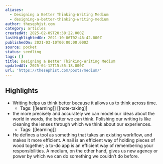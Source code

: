 ```yaml
---
aliases:
  - Designing a Better Thinking-Writing Medium
  - designing-a-better-thinking-writing-medium
author: thesephist.com
category: articles
createdAt: 2025-02-09T20:38:22.000Z
lastHighlightedOn: 2021-10-06T02:46:42.000Z
publishedOn: 2021-03-10T00:00:00.000Z
source: pocket
status: seedling
tags: []
title: Designing a Better Thinking-Writing Medium
updatedAt: 2025-04-12T15:55:18.000Z
url: 'https://thesephist.com/posts/medium/'
---
```

## Highlights

- Writing helps us think better because it allows us to think across time.
    - Tags: [[learning]] [[note-taking]]
- the more precisely and accurately we can model our ideas about the world in words, the better we can think. Polishing our writing is like cleaning the lenses through which we think about our experiences.
    - Tags: [[learning]]
- He defines a tool as something that takes an existing workflow, and makes it more efficient. A nail is an efficient way of holding pieces of wood together; a to-do app is an efficient way of remembering your responsibilities. A medium, on the other hand, gives us new agency or power by which we can do something we couldn’t do before.
